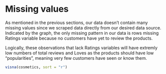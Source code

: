 # Missing values
As mentioned in the previous sections, our data doesn't contain many missing values since we scraped data directly from our desired data source. Indicated by the graph, the only missing pattern in our data is rows missing Ratings variable because no customers have yet to review the products.

Logically, these observations that lack Ratings variables will have extremly low numbers of total reviews and Loves as the products should have low "popularities", meaning very few customers have seen or know them. 

```r
visna(cosmetics, sort = "r")
```
